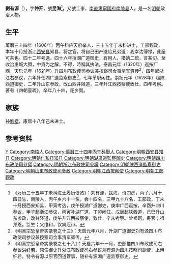 '''劉有源'''（{{bd|1576年||1659年||}}），字'''仲开'''，號'''昆海'''<ref>《万历三十五年丁未科进士履历便览》：刘有源，昆海，诗四房，丙子六月十四日生，南陵人，丙午乡六十一名，会十四名，三甲九十八名，工部政，丁未十月授西安知县，甲寅考选，戊午授湖广道御史，庚申广西巡按，辛酉升四川参议，甲子起浙江参议，丙寅补湖广道，丁卯闲住。戊辰起陕西道，己巳升山东参政，改井陉道，庚午升江西按察使，致仕，辛未考察。曾祖珂，寿官；祖邦恩，监生；父维和，饮宾冠带。</ref>，又號工峯，[[南直隶|南直隶]][[寧國府|寧國府]][[南陵县|南陵县]]人，是一名[[明朝|明朝]]政治人物。

== 生平 ==
萬曆三十四年（1606年）丙午科应天府举人，三十五年丁未科进士，工部觀政，本年十月授浙江[[西安县|西安县]]知县，将之官，将自己田产送给兄弟道：我幸沽薄禄，此産可共也。四十二年考选，四十六年授湖广道御史，有用人、措饷二疏，言甚切。至收治東城大猾，中貴为之解，不得，時稱其执法。泰昌元年（1620年）巡按广西，天启元年（1621年）升四川布政使司参议兼按察司佥事清军驿传<ref>《明熹宗悊皇帝实录卷之十三》：天启元年八月，升湖广道御史刘有源四川布政使司参议兼按察司佥事清军驿传。</ref>，四年起浙江右参议，六年补任湖广道监察御史<ref>《明熹宗悊皇帝实录卷之七十八》：天启六年十一月，吏部推四川布政使司右参议[[洪纤若|洪纤若]]、原任御史升浙江布政使司右参议刘有源为四川按察司副使，上用纤若，特令有源以原官回道管事，随补有源湖广道监察御史。</ref>，七年革职闲住。崇祯元年（1628年）起陕西道御史，二年升山东参政，改山西井陉道，三年升江西按察使致仕，四年考察。著有《四朝臺疏》，卒年八十四，祀乡賢。

== 家族 ==
孙[[劉楷|劉楷]]，康熙十八年己未进士。

==参考资料==
{{reflist}}

{{萬曆三十五年丁未科殿試金榜}}

{{Authority control}}

{{DEFAULTSORT:}}
[[Category:刘姓|Y]]
[[Category:南陵人|Category:南陵人]]
[[Category:萬曆三十四年丙午科舉人|Category:萬曆三十四年丙午科舉人]]
[[Category:明朝西安县知县|Category:明朝西安县知县]]
[[Category:明朝仁和县知县|Category:明朝仁和县知县]]
[[Category:明朝湖廣道監察御史|Category:明朝湖廣道監察御史]]
[[Category:明朝四川布政使司參議|Category:明朝四川布政使司參議]]
[[Category:明朝浙江布政使司參議|Category:明朝浙江布政使司參議]]
[[Category:明朝陕西道監察御史|Category:明朝陕西道監察御史]]
[[Category:明朝山東布政使司參政|Category:明朝山東布政使司參政]]
[[Category:明朝江西按察使|Category:明朝江西按察使]]
[[Category:明朝工部觀政|Category:明朝工部觀政]]


{{明朝人物小作品}}